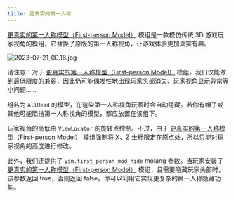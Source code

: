 ```yaml
---
title: 更真实的第一人称
---
```



[更真实的第一人称模型（First-person Model）](https://www.curseforge.com/minecraft/mc-mods/first-person-model) 模组是一款模仿传统 3D 游戏玩家视角的模组，它替换了原版的第一人称视角，让游戏体验更加真实有趣。

![2023-07-21_00.18.jpg](https://s2.loli.net/2023/07/21/25SgTJLdlU1iYCQ.jpg)

<Aside>

请注意：对于 [更真实的第一人称模型（First-person Model）](https://www.curseforge.com/minecraft/mc-mods/first-person-model) 模组，我们仅能做到最低限度的兼容，因此仍可能偶发性地出现玩家头部消失、玩家视角显示异常等小问题……

</Aside>

组名为 `AllHead` 的模型，在渲染第一人称视角玩家时会自动隐藏。若你有帽子或其他可能阻挡第一人称视角的模型，都应放置在该组下。

玩家视角的高低由 `ViewLocator` 的旋转点控制。不过，由于 [更真实的第一人称模型（First-person Model）](https://www.curseforge.com/minecraft/mc-mods/first-person-model) 模组强制将 X、Z 坐标限定在原点处，所以只能对玩家视角的高度进行修改。

此外，我们还提供了 `ysm.first_person_mod_hide` molang 参数。当玩家安装了 [更真实的第一人称模型（First-person Model）](https://www.curseforge.com/minecraft/mc-mods/first-person-model) 模组，且需要隐藏玩家头部时，该参数返回 true，否则返回 false。你可以利用它实现更复杂的第一人称隐藏功能。
